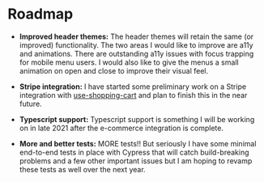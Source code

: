<Seo
  title="Roadmap"
  description="Future plans and goals for Gatsby Theme Catalyst. Gatsby Theme Catalyst is an opinionated set of integrated themes and starters to accelerate your next Gatsby project."
/>

# Roadmap

- **Improved header themes:** The header themes will retain the same (or improved) functionality. The two areas I would like to improve are a11y and animations. There are outstanding a11y issues with focus trapping for mobile menu users. I would also like to give the menus a small animation on open and close to improve their visual feel.

- **Stripe integration:** I have started some preliminary work on a Stripe integration with [use-shopping-cart](https://useshoppingcart.com/) and plan to finish this in the near future.

- **Typescript support:** Typescript support is something I will be working on in late 2021 after the e-commerce integration is complete.

- **More and better tests:** MORE tests!! But seriously I have some minimal end-to-end tests in place with Cypress that will catch build-breaking problems and a few other important issues but I am hoping to revamp these tests as well over the next year.
